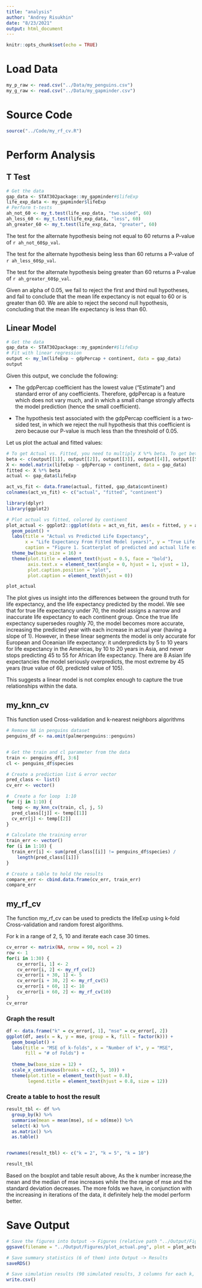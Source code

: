 ```yaml
---
title: "analysis"
author: "Andrey Risukhin"
date: "8/23/2021"
output: html_document
---
```


```r
knitr::opts_chunk$set(echo = TRUE)
```

# Load Data

```r
my_p_raw <- read.csv("../Data/my_penguins.csv")
my_g_raw <- read.csv("../Data/my_gapminder.csv")
```

# Source Code

```r
source("../Code/my_rf_cv.R")
```

# Perform Analysis

## T Test

```r
# Get the data
gap_data <- STAT302package::my_gapminder#$lifeExp
life_exp_data <- my_gapminder$lifeExp
# Perform t-tests
ah_not_60 <- my_t.test(life_exp_data, "two.sided", 60)
ah_less_60 <- my_t.test(life_exp_data, "less", 60)
ah_greater_60 <- my_t.test(life_exp_data, "greater", 60)
```
The test for the alternate hypothesis being not equal to 60 returns a P-value of `r ah_not_60$p_val`.

The test for the alternate hypothesis being less than 60 returns a P-value of `r ah_less_60$p_val`.

The test for the alternate hypothesis being greater than 60 returns a P-value of `r ah_greater_60$p_val`.

Given an alpha of 0.05, we fail to reject the first and third null hypotheses, and fail to conclude that the mean life expectancy is not equal to 60 or is greater than 60. We are able to reject the second null hypothesis, concluding that the mean life expectancy is less than 60. 

## Linear Model

```r
# Get the data
gap_data <- STAT302package::my_gapminder#$lifeExp
# Fit with linear regression
output <- my_lm(lifeExp ~ gdpPercap + continent, data = gap_data)
output
```
Given this output, we conclude the following:

- The gdpPercap coefficient has the lowest value ("Estimate") and standard error of any coefficients. Therefore, gdpPercap is a feature which does not vary much, and in which a small change strongly affects the model prediction (hence the small coefficient). 

- The hypothesis test associated with the gdpPercap coefficient is a two-sided test, in which we reject the null hypothesis that this coefficient is zero because our P-value is much less than the threshold of 0.05. 

Let us plot the actual and fitted values:

```r
# To get Actual vs. Fitted, you need to multiply X %*% beta. To get beta, use your estimates. To get X, use `model.matrix(FORMULA, DATA)`
beta <- c(output[[1]], output[[2]], output[[3]], output[[4]], output[[5]], output[[6]])
X <- model.matrix(lifeExp ~ gdpPercap + continent, data = gap_data)
fitted <- X %*% beta
actual <- gap_data$lifeExp

act_vs_fit <- data.frame(actual, fitted, gap_data$continent)
colnames(act_vs_fit) <- c("actual", "fitted", "continent")
```
```r
library(dplyr)
library(ggplot2)

# Plot actual vs fitted, colored by continent
plot_actual <- ggplot2::ggplot(data = act_vs_fit, aes(x = fitted, y = actual, color = continent)) +
  geom_point() +
  labs(title = "Actual vs Predicted Life Expectancy",
       x = "Life Expectancy From Fitted Model (years)", y = "True Life Expectancy (years)",
       caption = "Figure 1. Scatterplot of predicted and actual life expectancy, colored by continent.") + 
  theme_bw(base_size = 16) +
  theme(plot.title = element_text(hjust = 0.5, face = "bold"),
        axis.text.x = element_text(angle = 0, hjust = 1, vjust = 1),
        plot.caption.position = "plot",
        plot.caption = element_text(hjust = 0))

plot_actual
```
The plot gives us insight into the differences between the ground truth for life expectancy, and the life expectancy predicted by the model. We see that for true life expectancy under 70, the model assigns a narrow and inaccurate life expectancy to each continent group. Once the true life expectancy supersedes roughly 70, the model becomes more accurate, increasing the predicted year with each increase in actual year (having a slope of 1). However, in these linear segments the model is only accurate for European and Oceanian life expectancy: it underpredicts by 5 to 10 years for life expectancy in the Americas, by 10 to 20 years in Asia, and never stops predicting 45 to 55 for African life expectancy. There are 8 Asian life expectancies the model seriously overpredicts, the most extreme by 45 years (true value of 60, predicted value of 105).

This suggests a linear model is not complex enough to capture the true relationships within the data.

## my_knn_cv
This function used Cross-validation and k-nearest neighbors algorithms

```r
# Remove NA in penguins dataset
penguins_df <- na.omit(palmerpenguins::penguins)


# Get the train and cl parameter from the data
train <- penguins_df[, 3:6]
cl <- penguins_df$species

# Create a prediction list & error vector
pred_class <- list()
cv_err <- vector()

#  Create a for loop  1:10 
for (j in 1:10) {
  temp <- my_knn_cv(train, cl, j, 5)
  pred_class[[j]] <- temp[[1]]
  cv_err[j] <- temp[[2]]
}

# Calculate the training error
train_err <- vector()
for (i in 1:10) {
  train_err[i] <- sum(pred_class[[i]] != penguins_df$species) / 
    length(pred_class[[i]])
}

# Create a table to hold the results
compare_err <- cbind.data.frame(cv_err, train_err)
compare_err
```


## my_rf_cv

The function my_rf_cv can be used to predicts the lifeExp using k-fold Cross-validation and random forest algorithms.

For k in a range of 2, 5, 10 and iterate each case 30 times.

```r
cv_error <- matrix(NA, nrow = 90, ncol = 2)
row <- 1
for(i in 1:30) {
    cv_error[i, 1] <- 2
    cv_error[i, 2] <- my_rf_cv(2)
    cv_error[i + 30, 1] <- 5
    cv_error[i + 30, 2] <- my_rf_cv(5)
    cv_error[i + 60, 1] <- 10
    cv_error[i + 60, 2] <- my_rf_cv(10)
}
cv_error
```


### Graph the result 
```r
df <- data.frame("k" = cv_error[, 1], "mse" = cv_error[, 2])
ggplot(df, aes(x = k, y = mse, group = k, fill = factor(k))) +
  geom_boxplot() +
  labs(title = "MSE of k-folds", x = "Number of k", y = "MSE", 
       fill = "# of Folds") +
  
  theme_bw(base_size = 12) +
  scale_x_continuous(breaks = c(2, 5, 10)) +
  theme(plot.title = element_text(hjust = 0.8),
        legend.title = element_text(hjust = 0.8, size = 12))
```

### Create a table to host the result 
```r
result_tbl <- df %>% 
  group_by(k) %>%
  summarise(mean = mean(mse), sd = sd(mse)) %>%
  select(-k) %>%
  as.matrix() %>%
  as.table()


rownames(result_tbl) <- c("k = 2", "k = 5", "k = 10")

result_tbl
```
Based on the boxplot and table result above, As the k number increase,the mean and the median of mse increases while the the range of mse and the standard deviation decreases. 
The more folds we  have, in conjunction with the increasing in  iterations of the data, it definitely help the model perform better.



# Save Output

```r
# Save the figures into Output -> Figures (relative path "../Output/Figures)
ggsave(filename = "../Output/Figures/plot_actual.png", plot = plot_actual, height = 5, width = 7)

# Save summary statistics (6 of them) into Output -> Results
saveRDS()

# Save simulation results (90 simulated results, 3 columns for each k, 30 rows each sim) into Output -> Results
write.csv()
```

